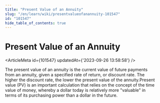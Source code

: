 ```yaml
---
title: "Present Value of an Annuity"
slug: "/en/learn/wiki/presentvalueofanannuity-101547"
id: "101547"
hide_table_of_contents: true
---
```



# Present Value of an Annuity

<ArticleMeta id={101547} updatedAt={'2023-09-26 13:58:58'} />
<div className='border-solid border-b border-t-0 my-4 border-[var(--ifm-color-gray-300)]' />

The present value of an annuity is the current value of future payments from an annuity, given a specified rate of return, or discount rate. The higher the discount rate, the lower the present value of the annuity.Present value (PV) is an important calculation that relies on the concept of the time value of money, whereby a dollar today is relatively more "valuable" in terms of its purchasing power than a dollar in the future.
